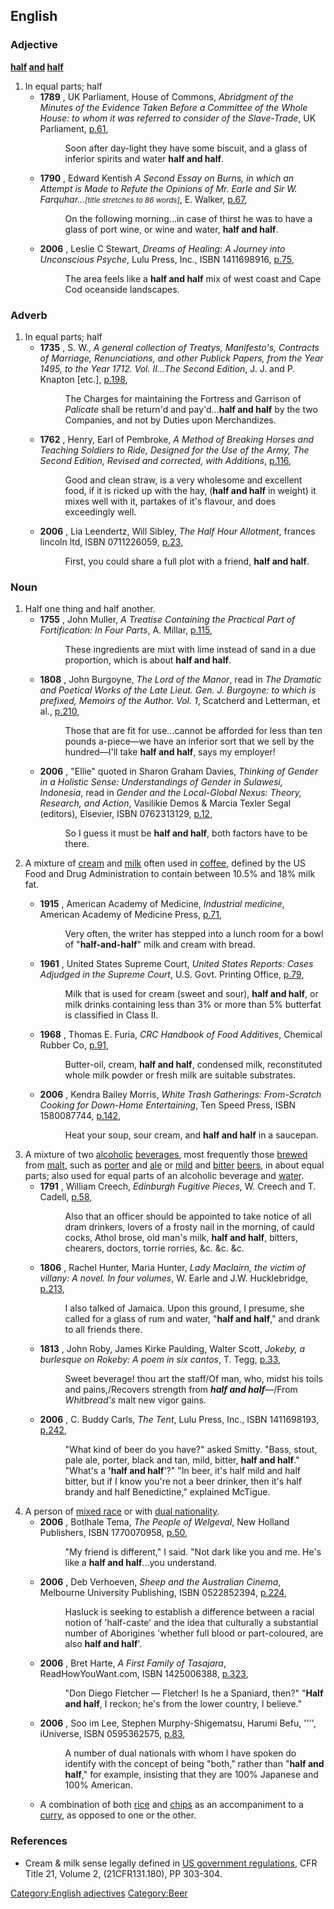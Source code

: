 ==English==

===Adjective===
'''[[half]] [[and]] [[half]]'''

# In equal parts; half
#*'''1789''' {{UK}}, UK Parliament, House of Commons, ''Abridgment of the Minutes of the Evidence Taken Before a Committee of the Whole House: to whom it was referred to consider of the Slave-Trade'', UK Parliament, [http://books.google.com/books?vid=OCLC28751368&id=U1cSAAAAIAAJ&pg=RA3-PA61&lpg=RA3-PA61&dq=half-and-half+date:1781-1790&num=100 p.61],
#*:Soon after day-light they have some biscuit, and a glass of inferior spirits and water '''half and half'''.
#*'''1790''' {{UK}}, Edward Kentish ''A Second Essay on Burns, in which an Attempt is Made to Refute the Opinions of Mr. Earle and Sir W. Farquhar...<small>[title stretches to 86 words]</small>'', E. Walker, [http://books.google.com/books?vid=OCLC14760990&id=I1eQngSVqWsC&pg=RA1-PA67&lpg=RA1-PA67&dq=half-and-half+date:1791-1800&num=100 p.67],
#*: On the following morning...in case of thirst he was to have a glass of port wine, or wine and water, '''half and half'''.
#*'''2006''' {{US}}, Leslie C Stewart, ''Dreams of Healing: A Journey into Unconscious Psyche'', Lulu Press, Inc., ISBN 1411698916, [http://books.google.com/books?vid=ISBN1411698916&id=W4Jj2Ra2gUgC&pg=PA75&lpg=PA75&dq=%22half+and+half%22+date:2006-2007&num=100&sig=ijILPpantZT16WVbu4sTNltDxOk p.75],
#*:The area feels like a '''half and half''' mix of west coast and Cape Cod oceanside landscapes.

[[Category:English adjectives]]
===Adverb===
{{en-adv|-}}

# In equal parts; half
#*'''1735''' {{UK}}, S. W., ''A general collection of Treatys, Manifesto's, Contracts of Marriage, Renunciations, and other Publick Papers, from the Year 1495, to the Year 1712. Vol. II...The Second Edition'', J. J. and P. Knapton [etc.], [http://books.google.com/books?vid=OCLC15292587&id=U8nYFSTQhXcC&pg=RA1-PA198&lpg=RA1-PA198&dq=half-and-half+date:1720-1740&num=100 p.198],
#*:The Charges for maintaining the Fortress and Garrison of ''Palicate'' shall be return'd and pay'd...'''half and half''' by the two Companies, and not by Duties upon Merchandizes.
#*'''1762''' {{UK}}, Henry, Earl of Pembroke, ''A Method of Breaking Horses and Teaching Soldiers to Ride, Designed for the Use of the Army, The Second Edition, Revised and corrected, with Additions'', [http://books.google.com/books?vid=0H5tUSFzK7ko8fZu&id=VW8FAAAAQAAJ&pg=PA116&lpg=PA116&dq=half-and-half+date:1761-1770&num=100#PPA116,M1 p.116],
#*:Good and clean straw, is a very wholesome and excellent food, if it is ricked up with the hay, ('''half and half''' in weight) it mixes well with it, partakes of it's flavour, and does exceedingly well.
#*'''2006''' {{UK}}, Lia Leendertz, Will Sibley, ''The Half Hour Allotment'', frances lincoln ltd, ISBN 0711226059, [http://books.google.com/books?vid=ISBN0711226059&id=hsv0B0up2ugC&printsec=frontcover&dq=%22half+and+half%22+date:2006-2007&num=100#PPA23,M1 p.23],
#*:First, you could share a full plot with a friend, '''half and half'''.

===Noun===
{{en-noun|-}}

# Half one thing and half another.
#*'''1755''' {{UK}}, John Muller, ''A Treatise Containing the Practical Part of Fortification: In Four Parts'', A. Millar, [http://books.google.com/books?vid=0jYkvhKtBTYv4E07PC&id=i8gk6KM_q5cC&pg=RA10-PA115&lpg=RA10-PA115&dq=half-and-half+date:1741-1760&num=100 p.115],
#*: These ingredients are mixt with lime instead of sand in a due proportion, which is about '''half and half'''.
#*'''1808''' {{UK}}, John Burgoyne, ''The Lord of the Manor'', read in ''The Dramatic and Poetical Works of the Late Lieut. Gen. J. Burgoyne: to which is prefixed, Memoirs of the Author. Vol. 1'', Scatcherd and Letterman, et al., [http://books.google.com/books?vid=OCLC07611907&id=hZEdAAAAMAAJ&pg=RA2-PA210&lpg=RA2-PA210&dq=%22half+and+half%22+date:1801-1810&num=100#PRA2-PA210,M1 p.210],
#*:Those that are fit for use...cannot be afforded for less than ten pounds a-piece—we have an inferior sort that we sell by the hundred—I'll take '''half and half''', says my employer!
#*'''2006''' {{US}}, "Ellie" quoted in Sharon Graham Davies, ''Thinking of Gender in a Holistic Sense: Understandings of Gender in Sulawesi, Indonesia'', read in ''Gender and the Local-Global Nexus: Theory, Research, and Action'', Vasilikie Demos & Marcia Texler Segal (editors), Elsevier, ISBN 0762313129, [http://books.google.com/books?vid=ISBN0762313129&id=41J-OKr8UkQC&pg=RA1-PA12&lpg=RA1-PA12&dq=%22half+and+half%22+date:2006-2007&num=100&sig=jWclQ9kzq0AIotwGUYSAtEERsuU p.12],
#*: So I guess it must be '''half and half''', both factors have to be there.
# {{US}} A mixture of [[cream]] and [[milk]] often used in [[coffee]], defined by the US Food and Drug Administration to contain between 10.5% and 18% milk fat.
#*'''1915''' {{US}}, American Academy of Medicine, ''Industrial medicine'', American Academy of Medicine Press, [http://books.google.com/books?vid=08Dswk4I82mcZZxaHBTS&id=7wd0Vd94zQIC&q=%22half+and+half%22+milk+OR+cream+OR+coffee+date:1911-1920&dq=%22half+and+half%22+milk+OR+cream+OR+coffee+date:1911-1920&num=100&pgis=1 p.71],
#*:Very often, the writer has stepped into a lunch room for a bowl of "'''half-and-half'''" milk and cream with bread.
#*'''1961''' {{US}}, United States Supreme Court, ''United States Reports: Cases Adjudged in the Supreme Court'', U.S. Govt. Printing Office, [http://books.google.com/books?vid=OCLC04384322&id=ny_KFJjDNmUC&pg=RA1-PA79&lpg=RA1-PA79&dq=half-and-half+date:1791-1800&num=100#PRA1-PA79,M1 p.79],
#*:Milk that is used for cream (sweet and sour), '''half and half''', or milk drinks containing less than 3% or more than 5% butterfat is classified in Class II.
#*'''1968''' {{US}}, Thomas E. Furia, ''CRC Handbook of Food Additives'', Chemical Rubber Co, [http://books.google.com/books?vid=OCLC00350361&id=yUmwSDxBMogC&q=%22half+and+half%22+milk+OR+cream+OR+coffee+date:1961-1970&dq=%22half+and+half%22+milk+OR+cream+OR+coffee+date:1961-1970&num=100&pgis=1 p.91],
#*:Butter-oil, cream, '''half and half''', condensed milk, reconstituted whole milk powder or fresh milk are suitable substrates.
#*'''2006''' {{italbrac|Canada}}, Kendra Bailey Morris, ''White Trash Gatherings: From-Scratch Cooking for Down-Home Entertaining'', Ten Speed Press, ISBN 1580087744, [http://books.google.com/books?vid=ISBN1580087744&id=Q6Nzs4NNpTcC&pg=RA5-PA142&lpg=RA5-PA142&dq=%22half+and+half%22+date:2006-2007&num=100&sig=7ErGLELvxcXEPECAf2qWMQgh_Mo p.142],
#*:Heat your soup, sour cream, and '''half and half''' in a saucepan.
# A mixture of two [[alcoholic]] [[beverage]]s, most frequently those [[brew#Verb|brewed]] from [[malt]], such as [[porter]] and [[ale]] or [[mild]] and [[bitter]] [[beer]]s, in about equal parts; also used for equal parts of an alcoholic beverage and [[water]].
#*'''1791''' {{UK}}, William Creech, ''Edinburgh Fugitive Pieces'', W. Creech and T. Cadell, [http://books.google.com/books?vid=OCLC23646488&id=64xZvKwveSUC&pg=PA58&lpg=PA58&dq=half-and-half+date:1791-1800&num=100#PPA58,M1 p.58],
#*:Also that an officer should be appointed to take notice of all dram drinkers, lovers of a frosty nail in the morning, of cauld cocks, Athol brose, old man's milk, '''half and half''', bitters, chearers, doctors, torrie rorries, &c. &c. &c.
#*'''1806''' {{UK}}, Rachel Hunter, Maria Hunter, ''Lady Maclairn, the victim of villany: A novel. In four volumes'', W. Earle and J.W. Hucklebridge, [http://books.google.com/books?vid=0qCYNVBrFmliZSAF&id=yaUBAAAAQAAJ&pg=RA1-PA213&lpg=RA1-PA213&dq=%22half+and+half%22+date:1801-1810&num=100 p.213],
#*:I also talked of Jamaica.  Upon this ground, I presume, she called for a glass of rum and water, "'''half and half'''," and drank to all friends there.
#*'''1813''' {{UK}}, John Roby, James Kirke Paulding, Walter Scott, ''Jokeby, a burlesque on Rokeby: A poem in six cantos'', T. Tegg, [http://books.google.com/books?vid=OCLC03583425&id=bCMhAAAAMAAJ&pg=PA33&lpg=PA33&dq=%22half+and+half%22+date:1811-1820&num=100 p.33],
#*:Sweet beverage! thou art the staff/Of man, who, midst his toils and pains,/Recovers strength from '''''half and half'''''—/From ''Whitbread's'' malt new vigor gains.
#*'''2006''' {{US}}, C. Buddy Carls, ''The Tent'', Lulu Press, Inc., ISBN 1411698193, [http://books.google.com/books?vid=ISBN1411698193&id=lpcgLxxb9zYC&pg=PA242&lpg=PA242&dq=%22half+and+half%22+date:2006-2007&num=100&sig=OuvjHtt5s9W-H8AJNGv2Tbvr7b4 p.242],
#*:"What kind of beer do you have?" asked Smitty. "Bass, stout, pale ale, porter, black and tan, mild, bitter, '''half and half'''." "What's a ''''half and half''''?" "In beer, it's half mild and half bitter, but if I know you're not a beer drinker, then it's half brandy and half Benedictine," explained McTigue.
# A person of [[mixed race]] or with [[dual nationality]].
#*'''2006''' {{UK}}, Botlhale Tema, ''The People of Welgeval'', New Holland Publishers, ISBN 1770070958, [http://books.google.com/books?vid=ISBN1770070958&id=r5ealtqUuPIC&pg=PA50&lpg=PA50&dq=%22half+and+half%22+date:2006-2007&num=100&sig=L3lAVaNbkaAbjm80mIz0nb8ucl4 p.50],
#*:"My friend is different," I said. "Not dark like you and me.  He's like a '''half and half'''...you understand.
#*'''2006''' {{italbrac|Aus}}, Deb Verhoeven, ''Sheep and the Australian Cinema'', Melbourne University Publishing, ISBN 0522852394, [http://books.google.com/books?vid=ISBN0522852394&id=TmJH1OtpMlUC&pg=PA224&lpg=PA224&dq=%22half+and+half%22+date:2006-2007&num=100&sig=yGX4xswFCG0_TsiREb9nl7ypj44 p.224],
#*:Hasluck is seeking to establish a difference between a racial notion of 'half-caste' and the idea that culturally a substantial number of Aborigines 'whether full blood or part-coloured, are also '''half and half''''.
#*'''2006''' {{italbrac|Aus}}, Bret Harte, ''A First Family of Tasajara'', ReadHowYouWant.com, ISBN 1425006388, [http://books.google.com/books?vid=ISBN1425006388&id=x9R724zGrKIC&pg=PA323&lpg=PA323&dq=%22half+and+half%22+date:2006-2007&num=100&sig=bN-ot-0g2y-crOV8jUYRdN808dM p.323],
#*:"Don Diego Fletcher — Fletcher! Is he a Spaniard, then?" "'''Half and half''', I reckon; he's from the lower country, I believe."
#*'''2006''' {{US}}, Soo im Lee, Stephen Murphy-Shigematsu, Harumi Befu, '''', iUniverse, ISBN 0595362575, [http://books.google.com/books?vid=ISBN0595362575&id=Nz4PwYOgtzgC&pg=RA1-PA83&lpg=RA1-PA83&dq=%22half+and+half%22+date:2006-2007&num=100&sig=7QbyWF-z7M0nbXCvKHIDeDWHX-I p.83],
#*:A number of dual nationals with whom I have spoken do identify with the concept of being "both," rather than "'''half and half'''," for example, insisting that they are 100% Japanese and 100% American.
#* {{UK}} A combination of both [[rice]] and [[chip]]s as an accompaniment to a [[curry]], as opposed to one or the other.

[[Category:Beer]]

===References===
* Cream & milk sense legally defined in [http://vm.cfsan.fda.gov/~lrd/FCF131.html US government regulations], CFR Title 21, Volume 2, (21CFR131.180), PP 303-304.
